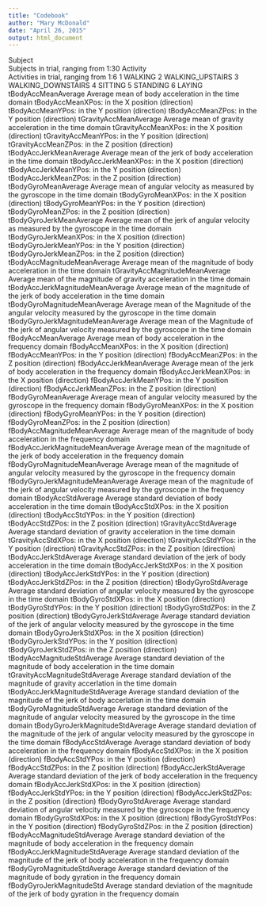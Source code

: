 ```yaml
---
title: "Codebook"
author: "Mary McDonald"
date: "April 26, 2015"
output: html_document
---
```

Subject  		
	Subjects in trial, ranging from 1:30
Activity		
	Activities in trial, ranging from 1:6
	1 WALKING
	2 WALKING_UPSTAIRS
	3 WALKING_DOWNSTAIRS
	4 SITTING
	5 STANDING
	6 LAYING
tBodyAccMeanAverage
	Average mean of body acceleration in the time domain
	tBodyAccMeanXPos: in the X position (direction)
	tBodyAccMeanYPos: in the Y position (direction)
	tBodyAccMeanZPos: in the Y position (direction)
tGravityAccMeanAverage
	Average mean of gravity acceleration in the time domain
	tGravityAccMeanXPos: in the X position (direction)
	tGravityAccMeanYPos: in the Y position (direction)
	tGravityAccMeanZPos: in the Z position (direction)
tBodyAccJerkMeanAverage
	Average mean of the jerk of body acceleration in the time domain
	tBodyAccJerkMeanXPos: in the X position (direction)
	tBodyAccJerkMeanYPos: in the Y position (direction)
	tBodyAccJerkMeanZPos: in the Z position (direction)
tBodyGyroMeanAverage
	Average mean of angular velocity as measured by the gyroscope in the time domain
	tBodyGyroMeanXPos: in the X position (direction)
	tBodyGyroMeanYPos: in the Y position (direction)
	tBodyGyroMeanZPos: in the Z position (direction)
tBodyGyroJerkMeanAverage
	Average mean of the jerk of angular velocity as measured by the gyroscope in the time domain
	tBodyGyroJerkMeanXPos: in the X position (direction)
	tBodyGyroJerkMeanYPos: in the Y position (direction)
	tBodyGyroJerkMeanZPos: in the Z position (direction)
tBodyAccMagnitudeMeanAverage
	Average mean of the magnitude of body acceleration in the time domain
tGravityAccMagnitudeMeanAverage
	Average mean of the magnitude of gravity acceleration in the time domain
tBodyAccJerkMagnitudeMeanAverage
	Average mean of the magnitude of the jerk of body acceleration in the time domain
tBodyGyroMagnitudeMeanAverage
	 Average mean of the Magnitude of the angular velocity measured by the gyroscope in the time domain
tBodyGyroJerkMagnitudeMeanAverage
	Average mean of the Magnitude of the jerk of angular velocity measured by the gyroscope in the time domain
fBodyAccMeanAverage
	Average mean of body acceleration in the frequency domain
	fBodyAccMeanXPos: in the X position (direction)
	fBodyAccMeanYPos: in the Y position (direction)
	fBodyAccMeanZPos: in the Z position (direction)
fBodyAccJerkMeanAverage
	Average mean of the jerk of body acceleration in the frequency domain
	fBodyAccJerkMeanXPos: in the X position (direction)
	fBodyAccJerkMeanYPos: in the Y position (direction)
	fBodyAccJerkMeanZPos: in the Z position (direction)
fBodyGyroMeanAverage
	Average mean of angular velocity measured by the gyroscope in the frequency domain
	fBodyGyroMeanXPos: in the X position (direction)
	fBodyGyroMeanYPos: in the Y position (direction)
	fBodyGyroMeanZPos: in the Z position (direction)
fBodyAccMagnitudeMeanAverage
	Average mean of the magnitude of body acceleration in the frequency domain
fBodyAccJerkMagnitudeMeanAverage
	Average mean of the magnitude of the jerk of body acceleration in the frequency domain
fBodyGyroMagnitudeMeanAverage
	Average mean of the magnitude of angular velocity measured by the gyroscope in the frequency domain
fBodyGyroJerkMagnitudeMeanAverage
	Average mean of the magnitude of the jerk of angular velocity measured by the gyroscope in the frequency domain
tBodyAccStdAverage
	Average standard deviation of body acceleration in the time domain
	tBodyAccStdXPos: in the X position (direction)
	tBodyAccStdYPos: in the Y position (direction)
	tBodyAccStdZPos: in the Z position (direction)
tGravityAccStdAverage
	Average standard deviation of gravity acceleration in the time domain
	tGravityAccStdXPos: in the X position (direction)
	tGravityAccStdYPos: in the Y position (direction)
	tGravityAccStdZPos: in the Z position (direction)
tBodyAccJerkStdAverage
	Average standard deviation of the jerk of body acceleration in the time domain
	tBodyAccJerkStdXPos: in the X position (direction)
	tBodyAccJerkStdYPos: in the Y position (direction)
	tBodyAccJerkStdZPos: in the Z position (direction)
tBodyGyroStdAverage
	Average standard deviation of angular velocity measured by the gyroscope in the time domain
	tBodyGyroStdXPos: in the X position (direction)
	tBodyGyroStdYPos: in the Y position (direction)
	tBodyGyroStdZPos: in the Z position (direction)
tBodyGyroJerkStdAverage
	Average standard deviation of the jerk of angular velocity measured by the gyroscope in the time domain
	tBodyGyroJerkStdXPos: in the X position (direction)
	tBodyGyroJerkStdYPos: in the Y position (direction)
	tBodyGyroJerkStdZPos: in the Z position (direction)
tBodyAccMagnitudeStdAverage
	Average standard deviation of the magnitude of body acceleration in the time domain
tGravityAccMagnitudeStdAverage
	Average standard deviation of the magnitude of gravity accerlation in the time domain
tBodyAccJerkMagnitudeStdAverage
	Average standard deviation of the magnitude of the jerk of body accerlation in the time domain
tBodyGyroMagnitudeStdAverage
	Average standard deviation of the magnitude of angular velocity measured by the gyroscope in the time domain
tBodyGyroJerkMagnitudeStdAverage
	Average standard deviation of the magnitude of the jerk of angular velocity measured by the gyroscope in the time domain
fBodyAccStdAverage
	Average standard deviation of body acceleration in the frequency domain
	fBodyAccStdXPos: in the X position (direction)
	fBodyAccStdYPos: in the Y position (direction)
	fBodyAccStdZPos: in the Z position (direction)
fBodyAccJerkStdAverage
	Average standard deviation of the jerk of body acceleration in the frequency domain
	fBodyAccJerkStdXPos: in the X position (direction)
	fBodyAccJerkStdYPos: in the Y position (direction)
	fBodyAccJerkStdZPos: in the Z position (direction)
fBodyGyroStdAverage
	Average standard deviation of angular velocity measured by the gyroscope in the frequency domain
	fBodyGyroStdXPos: in the X position (direction)
	fBodyGyroStdYPos: in the Y position (direction)
	fBodyGyroStdZPos: in the Z position (direction)
fBodyAccMagnitudeStdAverage
	Average standard deviation of the magnitude of body acceleration in the frequency domain
fBodyAccJerkMagnitudeStdAverage
	Average standard deviation of the magnitude of the jerk of body acceleration in the frequency 
	domain
fBodyGyroMagnitudeStdAverage
	Average standard deviation of the magnitude of body gyration in the frequency domain
fBodyGyroJerkMagnitudeStd
	Average standard deviation of the magnitude of the jerk of body gyration in the frequency 
	domain